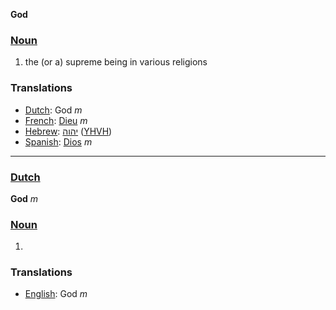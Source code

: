 '''God'''

===[[Noun]]===

#the (or a) supreme being in various religions

===Translations===
*[[Dutch]]: God ''m''
*[[French]]: [[Dieu]] ''m''
*[[Hebrew]]: [[יהוה]] ([[YHVH]])
*[[Spanish]]: [[Dios]] ''m''
----
===[[Dutch]]===

'''God''' ''m''

===[[Noun]]===

#

===Translations===
*[[English]]: God ''m''
